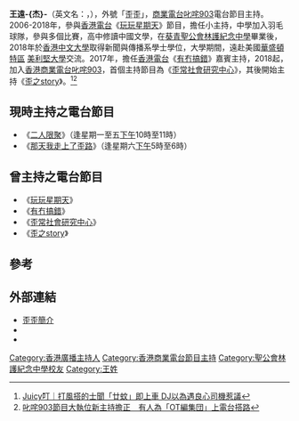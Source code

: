 {{Notability Unreferenced|time=2021-01-03T03:02:48+00:00}}
{{藝人
| 姓名 = 王遠-{杰}-
| 類型 = 節目主持
| 圖片 = 
| 圖片尺寸 = 
| 圖片簡介 = 
| 原名 = 
| 外文名 = 
| 外文 = 
| 羅馬拼音 = 
| 英文名 = YY Wong
| 綽號 = 歪歪
| 其他藝名 =
| 國籍 =
| 民族 =
| 籍貫 = [[廣東|廣東]][[清遠|清遠]]
| 出生日期 = {{birth date and age|1996|2|21}}
| 逝世日期 =  
| 逝世地點 = 
| 職業 = [[叱咤903|叱咤903]]電台節目主持
| 母校 = [[佳寶幼稚園第二分校（建生邨）|佳寶幼稚園第二分校（建生邨）]]、[[保良局世德小學|保良局世德小學]]、[[聖公會林護紀念中學|聖公會林護紀念中學]]、[[香港中文大學|香港中文大學]]
| 語言 =  
}}

'''王遠-{杰}-'''（英文名：{{lang|en|YY Wong}}，{{bd|1996年|2月21日|catIdx=王}}），外號「歪歪」，[[商業電台|商業電台]][[叱咤903|叱咤903]]電台節目主持。2006-2018年，參與[[香港電台|香港電台]]《[[玩玩星期天|玩玩星期天]]》節目，擔任小主持，中學加入羽毛球隊，參與多個比賽，高中修讀中國文學，在[[葵青_(香港)|葵青]][[聖公會林護紀念中學|聖公會林護紀念中學]]畢業後，2018年於[[香港中文大學|香港中文大學]]取得新聞與傳播系學士學位，大學期間，遠赴美國[[華盛頓特區|華盛頓特區]] [[美利堅大學|美利堅大學]]交流。2017年，擔任[[香港電台|香港電台]]《[[有冇搞錯|有冇搞錯]]》嘉賓主持，2018起，加入[[香港商業電台|香港商業電台]][[叱咤903|叱咤903]]，首個主持節目為《[[歪常社會研究中心|歪常社會研究中心]]》，其後開始主持《[[歪之story|歪之story]]》。<ref>[https://hd.stheadline.com/news/realtime/hk/2260908/   Juicy叮｜打風搭的士聞「廿蚊」即上車 DJ以為遇良心司機惹議]</ref><ref>[https://www.hk01.com/即時娛樂/679239/  叱咤903節目大執位新主持擔正　有人為「OT編集団」上電台搭路]</ref>

== 現時主持之電台節目 ==
*《[[二人限聚|二人限聚]]》（逢星期一至五[[下午|下午]]10時至11時）
*《[[那天我走上了歪路|那天我走上了歪路]]》（逢星期六[[下午|下午]]5時至6時）

== 曾主持之電台節目 ==
*《[[玩玩星期天|玩玩星期天]]》
*《[[有冇搞錯|有冇搞錯]]》
*《[[歪常社會研究中心|歪常社會研究中心]]》
*《[[歪之story|歪之story]]》

==參考==
{{reflist}}
== 外部連結 ==
*[https://www.881903.com/host/972/%E6%AD%AA%E6%AD%AA   歪歪簡介] {{Wayback|url=https://www.881903.com/host/972/%E6%AD%AA%E6%AD%AA |date=20211109060938 }}
*{{facebook|903yy}}
*{{instagram|903yywong}}
{{叱咤903DJ}}
[[Category:香港廣播主持人|Category:香港廣播主持人]]
[[Category:香港商業電台節目主持|Category:香港商業電台節目主持]]
[[Category:聖公會林護紀念中學校友|Category:聖公會林護紀念中學校友]]
[[Category:王姓|Category:王姓]]